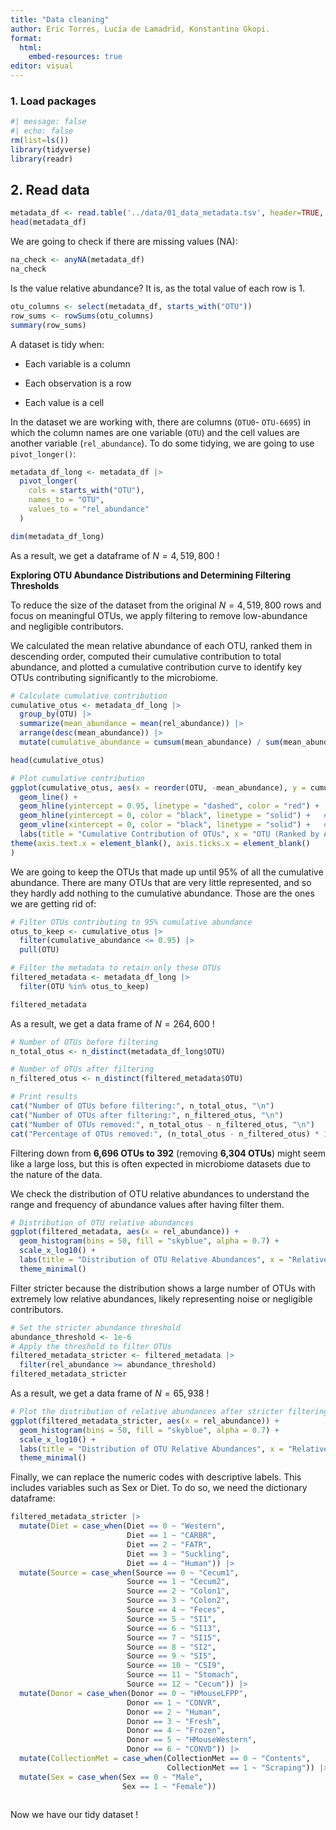```yaml
---
title: "Data cleaning"
author: Eric Torres, Lucía de Lamadrid, Konstantina Gkopi.
format:
  html:
    embed-resources: true
editor: visual
---
```


### 1. Load packages

```r
#| message: false 
#| echo: false
rm(list=ls())
library(tidyverse) 
library(readr)
```

## 2. Read data

```r
metadata_df <- read.table('../data/01_data_metadata.tsv', header=TRUE, sep='\t')
head(metadata_df)
```

We are going to check if there are missing values (NA):

```r
na_check <- anyNA(metadata_df)
na_check
```

Is the value relative abundance? It is, as the total value of each row is 1.

```r
otu_columns <- select(metadata_df, starts_with("OTU"))
row_sums <- rowSums(otu_columns)
summary(row_sums)
```

A dataset is tidy when:

-   Each variable is a column

-   Each observation is a row

-   Each value is a cell

In the dataset we are working with, there are columns (`OTU0`- `OTU-6695`) in which the column names are one variable (`OTU`) and the cell values are another variable (`rel_abundance`). To do some tidying, we are going to use `pivot_longer()`:

```r
metadata_df_long <- metadata_df |> 
  pivot_longer(
    cols = starts_with("OTU"), 
    names_to = "OTU", 
    values_to = "rel_abundance"
  )

dim(metadata_df_long)
```

As a result, we get a dataframe of $N = 4,519,800$ !

**Exploring OTU Abundance Distributions and Determining Filtering Thresholds**

To reduce the size of the dataset from the original $N = 4,519,800$ rows and focus on meaningful OTUs, we apply filtering to remove low-abundance and negligible contributors.

We calculated the mean relative abundance of each OTU, ranked them in descending order, computed their cumulative contribution to total abundance, and plotted a cumulative contribution curve to identify key OTUs contributing significantly to the microbiome.

```r
# Calculate cumulative contribution
cumulative_otus <- metadata_df_long |>
  group_by(OTU) |>
  summarize(mean_abundance = mean(rel_abundance)) |>
  arrange(desc(mean_abundance)) |>
  mutate(cumulative_abundance = cumsum(mean_abundance) / sum(mean_abundance))

head(cumulative_otus)

# Plot cumulative contribution
ggplot(cumulative_otus, aes(x = reorder(OTU, -mean_abundance), y = cumulative_abundance, group = 1)) +
  geom_line() +
  geom_hline(yintercept = 0.95, linetype = "dashed", color = "red") +
  geom_hline(yintercept = 0, color = "black", linetype = "solid") +   # Add x-axis
  geom_vline(xintercept = 0, color = "black", linetype = "solid") +   # Add y-axis
  labs(title = "Cumulative Contribution of OTUs", x = "OTU (Ranked by Abundance)", y = "Cumulative Abundance") +  
theme(axis.text.x = element_blank(), axis.ticks.x = element_blank()
)

```

We are going to keep the OTUs that made up until 95% of all the cumulative abundance. There are many OTUs that are very little represented, and so they hardly add nothing to the cumulative abundance. Those are the ones we are getting rid of:

```r
# Filter OTUs contributing to 95% cumulative abundance
otus_to_keep <- cumulative_otus |>
  filter(cumulative_abundance <= 0.95) |>
  pull(OTU)

# Filter the metadata to retain only these OTUs
filtered_metadata <- metadata_df_long |>
  filter(OTU %in% otus_to_keep)

filtered_metadata
```

As a result, we get a data frame of $N = 264,600$ !

```r
# Number of OTUs before filtering
n_total_otus <- n_distinct(metadata_df_long$OTU)

# Number of OTUs after filtering
n_filtered_otus <- n_distinct(filtered_metadata$OTU)

# Print results
cat("Number of OTUs before filtering:", n_total_otus, "\n")
cat("Number of OTUs after filtering:", n_filtered_otus, "\n")
cat("Number of OTUs removed:", n_total_otus - n_filtered_otus, "\n")
cat("Percentage of OTUs removed:", (n_total_otus - n_filtered_otus) * 100 / n_total_otus, "% \n")

```

Filtering down from **6,696 OTUs to 392** (removing **6,304 OTUs**) might seem like a large loss, but this is often expected in microbiome datasets due to the nature of the data.

We check the distribution of OTU relative abundances to understand the range and frequency of abundance values after having filter them.

```r
# Distribution of OTU relative abundances
ggplot(filtered_metadata, aes(x = rel_abundance)) +
  geom_histogram(bins = 50, fill = "skyblue", alpha = 0.7) +
  scale_x_log10() +
  labs(title = "Distribution of OTU Relative Abundances", x = "Relative Abundance (Log Scale)", y = "Frequency") +
  theme_minimal()

```

Filter stricter because the distribution shows a large number of OTUs with extremely low relative abundances, likely representing noise or negligible contributors.

```r
# Set the stricter abundance threshold
abundance_threshold <- 1e-6
# Apply the threshold to filter OTUs
filtered_metadata_stricter <- filtered_metadata |>
  filter(rel_abundance >= abundance_threshold)
filtered_metadata_stricter
```

As a result, we get a data frame of $N = 65,938$ !

```r
# Plot the distribution of relative abundances after stricter filtering
ggplot(filtered_metadata_stricter, aes(x = rel_abundance)) +
  geom_histogram(bins = 50, fill = "skyblue", alpha = 0.7) +
  scale_x_log10() +
  labs(title = "Distribution of OTU Relative Abundances", x = "Relative Abundance (Log Scale)", y = "Frequency") +
  theme_minimal()

```

Finally, we can replace the numeric codes with descriptive labels. This includes variables such as Sex or Diet. To do so, we need the dictionary dataframe:

```r
filtered_metadata_stricter |> 
  mutate(Diet = case_when(Diet == 0 ~ "Western",
                          Diet == 1 ~ "CARBR", 
                          Diet == 2 ~ "FATR", 
                          Diet == 3 ~ "Suckling", 
                          Diet == 4 ~ "Human")) |> 
  mutate(Source = case_when(Source == 0 ~ "Cecum1",
                          Source == 1 ~ "Cecum2", 
                          Source == 2 ~ "Colon1", 
                          Source == 3 ~ "Colon2", 
                          Source == 4 ~ "Feces",
                          Source == 5 ~ "SI1",
                          Source == 6 ~ "SI13", 
                          Source == 7 ~ "SI15", 
                          Source == 8 ~ "SI2", 
                          Source == 9 ~ "SI5",
                          Source == 10 ~ "CSI9", 
                          Source == 11 ~ "Stomach", 
                          Source == 12 ~ "Cecum")) |> 
  mutate(Donor = case_when(Donor == 0 ~ "HMouseLFPP",
                          Donor == 1 ~ "CONVR", 
                          Donor == 2 ~ "Human", 
                          Donor == 3 ~ "Fresh", 
                          Donor == 4 ~ "Frozen",
                          Donor == 5 ~ "HMouseWestern", 
                          Donor == 6 ~ "CONVD")) |> 
  mutate(CollectionMet = case_when(CollectionMet == 0 ~ "Contents",
                                   CollectionMet == 1 ~ "Scraping")) |> 
  mutate(Sex = case_when(Sex == 0 ~ "Male",
                         Sex == 1 ~ "Female")) 
  
```

Now we have our tidy dataset !

